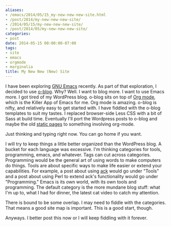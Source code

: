 ```yaml
---
aliases:
- /emacs/2014/05/15_my-new-new-new-site.html
- /post/2014/my-new-new-new-site/
- /2014/05/15/my-new-new-new-site/
- /post/2014/05/my-new-new-new-site/
categories:
- post
date: 2014-05-15 00:00:00-07:00
tags:
- site
- emacs
- orgmode
- marginalia
title: My New New (New) Site
---
```


[GNU Emacs]: http://www.gnu.org/software/emacs/
[o-blog]: http://renard.github.io/o-blog/
[Org mode]: http://orgmode.org/
[static pages]: /tags/coolnamehere/

I have been exploring [GNU Emacs][] recently. As part of that
exploration, I decided to use [o-blog][]. Why? Well. I want to blog
more. I want to use Emacs more. I got tired of my WordPress
blog. o-blog sits on top of [Org mode][], which is the Killer App
of Emacs for me. Org mode is amazing. o-blog is nifty, and
relatively easy to get started with. I have fiddled with the
o-blog templates to suit my tastes. I replaced browser-side Less
CSS with a bit of Sass at build time. Eventually I'll
port the Wordpress posts to o-blog and maybe the old [static pages][] 
to something involving org-mode.

Just thinking and typing right now. You can go home if you want.

[ack]: http://beyondgrep.com

I will try to keep things a little better organized than the
WordPress blog. A bucket for each language was excessive. I'm
thinking categories for tools, programming, emacs, and
whatever. Tags can cut across categories. Programming would be the
general art of using words to make computers do things. Tools are
about specific ways to make life easier or extend your
capabilities. For example, a post about using [ack][] would go under
"Tools" and a post about using Perl to extend ack's functionality
would go under "Programming." Emacs is its own world, with its own
tools and programming. The default category is the more mundane blog
stuff: what I'm up to, what I had for dinner, the latest cat video
to catch my attention.

There is bound to be some overlap. I may need to fiddle with the
categories. That means a good site map is important. This is a good
start, though.

Anyways. I better post this now or I will keep fiddling with it
forever.
